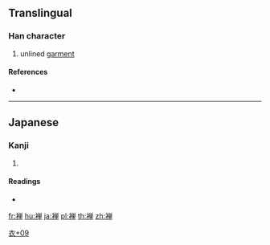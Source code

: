 {{character info/new}}
{{also|禅}}
==Translingual==

===Han character===
{{Han char|rn=145|rad=衣|as=09|sn=15|four=|canj=LFWJ}}

# unlined [[garment]]

====References====
* {{Han ref|kx=1121.321|hdz=53104.091|uh=891D|ud=35101}}

----

==Japanese==

===Kanji===
{{ja-kanji|grade=|rs=衣09}}

# {{defn|lang=ja|sort=衣09}}

====Readings====
* {{ja-readings|on=[[たん]] (tan)|kun=[[ひとえ]] (hitoe)}}

[[Category:Japanese-only CJKV Characters|衣+09]]

[[fr:褝]]
[[hu:褝]]
[[ja:褝]]
[[pl:褝]]
[[th:褝]]
[[zh:褝]]